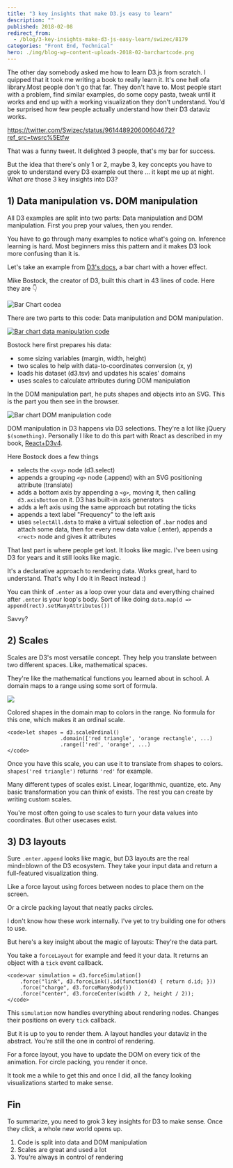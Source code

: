 ```yaml
---
title: "3 key insights that make D3.js easy to learn"
description: ""
published: 2018-02-08
redirect_from:
  - /blog/3-key-insights-make-d3-js-easy-learn/swizec/8179
categories: "Front End, Technical"
hero: ./img/blog-wp-content-uploads-2018-02-barchartcode.png
---
```


The other day somebody asked me how to learn D3.js from scratch. I quipped that it took me writing a book to really learn it. It's one hell ofa library.Most people don't go that far. They don't have to. Most people start with a problem, find similar examples, do some copy pasta, tweak until it works and end up with a working visualization they don't understand. You'd be surprised how few people actually understand how their D3 dataviz works.

https://twitter.com/Swizec/status/961448920600604672?ref_src=twsrc%5Etfw

That was a funny tweet. It delighted 3 people, that's my bar for success.

But the idea that there's only 1 or 2, maybe 3, key concepts you have to grok to understand every D3 example out there ... it kept me up at night. What _are_ those 3 key insights into D3?

## 1) Data manipulation vs. DOM manipulation

All D3 examples are split into two parts: Data manipulation and DOM manipulation. First you prep your values, then you render.

You have to go through many examples to notice what's going on. Inference learning is hard. Most beginners miss this pattern and it makes D3 look more confusing than it is.

Let's take an example from [D3's docs](https://github.com/d3/d3/wiki/Gallery), a bar chart with a hover effect.

Mike Bostock, the creator of D3, built this chart in 43 lines of code. Here they are 👇

![Bar Chart codea](./img/blog-wp-content-uploads-2018-02-barchartcode.png)

There are two parts to this code: Data manipulation and DOM manipulation.

[![Bar chart data manipulation code](./img/blog-wp-content-uploads-2018-02-barchartcode-data.png)](Bar)

Bostock here first prepares his data:

- some sizing variables (margin, width, height)
- two scales to help with data-to-coordinates conversion (x, y)
- loads his dataset (d3.tsv) and updates his scales' domains
- uses scales to calculate attributes during DOM manipulation

In the DOM manipulation part, he puts shapes and objects into an SVG. This is the part you then see in the browser.

![Bar chart DOM manipulation code](./img/blog-wp-content-uploads-2018-02-barchart-dom.png)

DOM manipulation in D3 happens via D3 selections. They're a lot like jQuery `$(something)`. Personally I like to do this part with React as described in my book, [React+D3v4](https://swizec.com/reactd3js).

Here Bostock does a few things

- selects the `<svg>` node (d3.select)
- appends a grouping `<g>` node (.append) with an SVG positioning attribute (translate)
- adds a bottom axis by appending a `<g>`, moving it, then calling `d3.axisBottom` on it. D3 has built-in axis generators
- adds a left axis using the same approach but rotating the ticks
- appends a text label "Frequency" to the left axis
- uses `selectAll.data` to make a virtual selection of `.bar` nodes and attach some data, then for every new data value (.enter), appends a `<rect>` node and gives it attributes

That last part is where people get lost. It looks like magic. I've been using D3 for years and it still looks like magic.

It's a declarative approach to rendering data. Works great, hard to understand. That's why I do it in React instead :)

You can think of `.enter` as a loop over your data and everything chained after `.enter` is your loop's body. Sort of like doing `data.map(d => append(rect).setManyAttributes())`

Savvy?

## 2) Scales

Scales are D3's most versatile concept. They help you translate between two different spaces. Like, mathematical spaces.

They're like the mathematical functions you learned about in school. A domain maps to a range using some sort of formula.

![](./img/wikipedia-commons-thumb-d-df-Function_color_example_3.svg-440px-Function_color_example_3.svg.png)

Colored shapes in the domain map to colors in the range. No formula for this one, which makes it an ordinal scale.

```undefined
<code>let shapes = d3.scaleOrdinal()
                 .domain(['red triangle', 'orange rectangle', ...)
                 .range(['red', 'orange', ...)
</code>
```

Once you have this scale, you can use it to translate from shapes to colors. `shapes('red triangle')` returns `'red'` for example.

Many different types of scales exist. Linear, logarithmic, quantize, etc. Any basic transformation you can think of exists. The rest you can create by writing custom scales.

You're most often going to use scales to turn your data values into coordinates. But other usecases exist.

## 3) D3 layouts

Sure `.enter.append` looks like magic, but D3 layouts are the real mind=blown of the D3 ecosystem. They take your input data and return a full-featured visualization thing.

Like a force layout using forces between nodes to place them on the screen.

Or a circle packing layout that neatly packs circles.

I don't know how these work internally. I've yet to try building one for others to use.

But here's a key insight about the magic of layouts: They're the data part.

You take a `forceLayout` for example and feed it your data. It returns an object with a `tick` event callback.

```undefined
<code>var simulation = d3.forceSimulation()
    .force("link", d3.forceLink().id(function(d) { return d.id; }))
    .force("charge", d3.forceManyBody())
    .force("center", d3.forceCenter(width / 2, height / 2));
</code>
```

This `simulation` now handles everything about rendering nodes. Changes their positions on every `tick` callback.

But it is up to you to render them. A layout handles your dataviz in the abstract. You're still the one in control of rendering.

For a force layout, you have to update the DOM on every tick of the animation. For circle packing, you render it once.

It took me a while to get this and once I did, all the fancy looking visualizations started to make sense.

## Fin

To summarize, you need to grok 3 key insights for D3 to make sense. Once they click, a whole new world opens up.

1.  Code is split into data and DOM manipulation
2.  Scales are great and used a lot
3.  You're always in control of rendering

